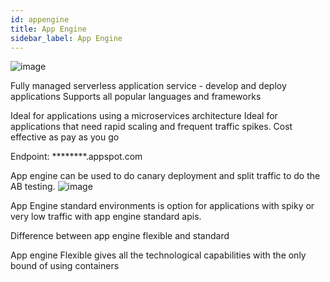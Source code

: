 ```yaml
---
id: appengine
title: App Engine
sidebar_label: App Engine
---
```


![image](../../static/img/../../../../static/img/assets/gcloud/appengine_1.png)

Fully managed serverless application service - develop and deploy applications
Supports all popular languages and frameworks

Ideal for applications using a microservices architecture
Ideal for applications that need rapid scaling and frequent traffic spikes.
Cost effective as pay as you go

Endpoint: ********.appspot.com

App engine can be used to do canary deployment and split traffic to do the AB testing.
![image](../../static/img/../../../../static/img/assets/gcloud/appengine_2.png)

App Engine standard environments is option for applications with spiky or very low traffic with app engine standard apis.

Difference between app engine flexible and standard

App engine Flexible gives all the technological capabilities with the only bound of using containers


